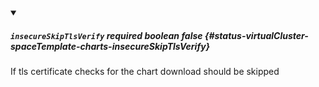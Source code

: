 
<details className="config-field" data-expandable="false" open>
<summary>

##### `insecureSkipTlsVerify` <span className="config-field-required" data-required="false">required</span> <span className="config-field-type">boolean</span> <span className="config-field-default">false</span> <span className="config-field-enum"></span> {#status-virtualCluster-spaceTemplate-charts-insecureSkipTlsVerify}

If tls certificate checks for the chart download should be skipped

</summary>



</details>
